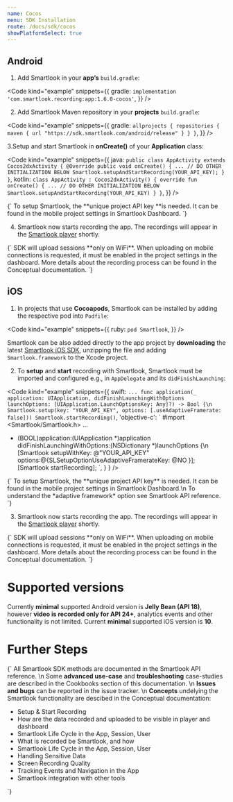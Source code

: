 ```yaml
---
name: Cocos
menu: SDK Installation
route: /docs/sdk/cocos
showPlatformSelect: true
---
```




<Title>Cocos SDK Installation</Title>

## Android

1. Add Smartlook in your **app’s** `build.gradle`:

<Code
  kind="example"
  snippets={{
    gradle: `
implementation 'com.smartlook.recording:app:1.6.0-cocos'
`,
  }}
/>

2. Add Smartlook Maven repository in your **projects** `build.gradle`:

<Code
  kind="example"
  snippets={{
    gradle: `
allprojects {
  repositories {
    maven {
      url "https://sdk.smartlook.com/android/release"
    }
  }
}
`,
  }}
/>

3.Setup and start Smartlook in **onCreate()** of your **Application** class:

<Code
  kind="example"
  snippets={{
      java: `
public class AppActivity extends Cocos2dxActivity {
    @Override
    public void onCreate() {
        ...
        // DO OTHER INITIALIZATION BELOW
        Smartlook.setupAndStartRecording(YOUR_API_KEY);
    }
}
      `,
      kotlin: `
class AppActivity : Cocos2dxActivity() {
    override fun onCreate() {
        ...
        // DO OTHER INITIALIZATION BELOW
        Smartlook.setupAndStartRecording(YOUR_API_KEY)
    }
}
      `,
  }}
/>

<TextBlock kind="important">
{`
To setup Smartlook, the **unique project API key **is needed. It can be found in the mobile project settings in <Link to="https://app.smartlook.com/settings/projects">Smartlook Dashboard</Link>.
`}
</TextBlock>

4. Smartlook now starts recording the app. The recordings will appear in the [Smartlook player](https://app.smartlook.com/) shortly.

<TextBlock kind="important">
{`
SDK will upload sessions **only on WiFi**. When uploading on mobile connections is requested, it must be enabled in the project settings in the dashboard. More details about the recording process can be found in the <Link to="/docs/sdk/conceptual/when-the-recordings-appear-in-dashboard">Conceptual documentation</Link>.
`}
</TextBlock>

## iOS

1. In projects that use **Cocoapods**, Smartlook can be installed by adding the respective pod into `Podfile`:

<Code
  kind="example"
  snippets={{
    ruby: `
pod Smartlook
`,
  }}
/>

Smartlook can be also added directly to the app project by **downloading** the latest [Smartlook iOS SDK](https://sdk.smartlook.com/ios/smartlook-ios-sdk-1.5.0.2607.zip), unzipping the file and adding `Smartlook.framework` to the Xcode project.

2. To **setup** and **start** recording with Smartlook, Smartlook must be imported and configured e.g., in `AppDelegate` and its `didFinishLaunching`:

<Code
  kind="example"
  snippets={{
      swift: `
...
func application(_ application: UIApplication, didFinishLaunchingWithOptions launchOptions: [UIApplication.LaunchOptionsKey: Any]?) -> Bool {\n
    Smartlook.setup(key: "YOUR_API_KEY", options: [.useAdaptiveFramerate: false]))
    Smartlook.startRecording()
      `,
      'objective-c': `
#import <Smartlook/Smartlook.h>
...
- (BOOL)application:(UIApplication *)application didFinishLaunchingWithOptions:(NSDictionary *)launchOptions {\n
    [Smartlook setupWithKey: @"YOUR_API_KEY" options:@{SLSetupOptionUseAdaptiveFramerateKey: @NO }];
    [Smartlook startRecording];
      `,
    }
  }
/>

<TextBlock kind="important">
{`
To setup Smartlook, the **unique project API key** is needed. It can be found in the mobile project settings in <Link to="https://app.smartlook.com/settings/projects">Smartlook Dashboard</Link>.\n
To understand the *adaptive framework* option see <Link to="/docs/sdk/conceptual/screen-recording-quality" platform="cocos">Smartlook API reference</Link>. 
`}
</TextBlock>

3. Smartlook now starts recording the app. The recordings will appear in the [Smartlook player](https://app.smartlook.com/) shortly.

<TextBlock kind="important">
{`
SDK will upload sessions **only on WiFi**. When uploading on mobile connections is requested, it must be enabled in the project settings in the dashboard. More details about the recording process can be found in the <Link to="/docs/sdk/conceptual/when-the-recordings-appear-in-dashboard">Conceptual documentation</Link>.
`}
</TextBlock>

# Supported versions
Currently **minimal** supported Android version is **Jelly Bean (API 18)**, however **video is recorded only for API 24+**, analytics events and other functionality is not limited. Current **minimal** supported iOS version is **10**.

# Further Steps

<TextBlock>{`
All Smartlook SDK methods are documented in the <Link to="/docs/sdk/api-reference" platform="cocos">Smartlook API reference</Link>.
\n
Some **advanced use-case** and **troubleshooting** case-studies are described in the Cookbooks section of this documentation.
\n
**Issues and bugs** can be reported in the <Link to="https://github.com/smartlook/smartlook-mobile-issue-tracker">issue tracker</Link>.
\n
**Concepts** undelying the Smartlook functionality are descibed in the Conceptual documentation:
* <Link to="/docs/sdk/conceptual/setup-and-start-recording" platform="cocos">Setup & Start Recording</Link>
* <Link to="/docs/sdk/conceptual/when-the-recordings-appear-in-dashboard" platform="cocos">How are the data recorded and uploaded to be visible in player and dashboard</Link>
* <Link to="/docs/sdk/conceptual/life-cycle-session-user" platform="cocos">Smartlook Life Cycle in the App, Session, User</Link>
* <Link to="/docs/sdk/conceptual/what-and-how-is-recorded" platform="cocos">What is recorded be Smartlook, and how</Link>
* <Link to="/docs/sdk/conceptual/life-cycle-session-user" platform="cocos">Smartlook Life Cycle in the App, Session, User</Link>
* <Link to="/docs/sdk/conceptual/handling-sensitive-data" platform="cocos">Handling Sensitive Data</Link>
* <Link to="/docs/sdk/conceptual/screen-recording-quality" platform="cocos">Screen Recording Quality</Link>
* Tracking <Link to="/docs/sdk/conceptual/event-tracking" platform="cocos">Events</Link> and <Link to="/docs/sdk/conceptual/recording-navigation" platform="android">Navigation</Link> in the App
* <Link to="/docs/sdk/conceptual/integrating-with-other-tools" platform="cocos">Smartlook integration with other tools</Link>
`}</TextBlock>
